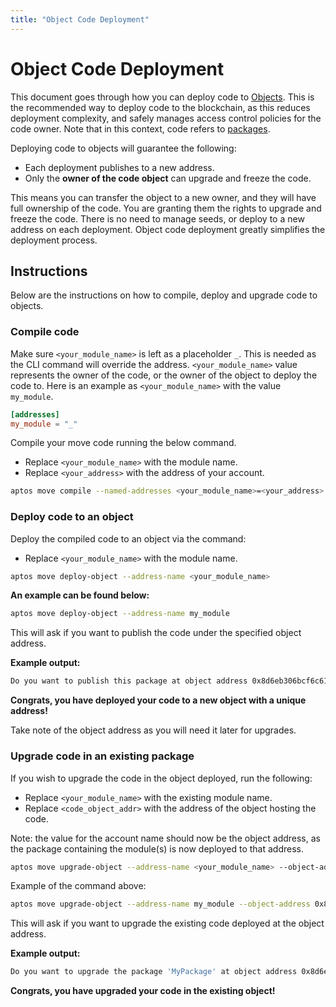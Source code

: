 ```yaml
---
title: "Object Code Deployment"
---
```


# Object Code Deployment

This document goes through how you can deploy code to [Objects](objects.mdx). This is the recommended way to deploy code to the blockchain, as this reduces deployment complexity,
and safely manages access control policies for the code owner. Note that in this context, code refers to [packages](book/packages.mdx). 

Deploying code to objects will guarantee the following:
- Each deployment publishes to a new address.
- Only the **owner of the code object** can upgrade and freeze the code.

This means you can transfer the object to a new owner, and they will have full ownership of the code. You are granting them the rights to upgrade and freeze the code.
There is no need to manage seeds, or deploy to a new address on each deployment. Object code deployment greatly simplifies the deployment process.

## Instructions

Below are the instructions on how to compile, deploy and upgrade code to objects.


<Steps>

### Compile code

Make sure `<your_module_name>` is left as a placeholder `_`. This is needed as the CLI command will override the address. `<your_module_name>` value represents the owner of the code, or the owner of the object to deploy the code to.
Here is an example as `<your_module_name>` with the value `my_module`.

```toml filename="Move.toml"
[addresses]
my_module = "_"
```

Compile your move code running the below command.
- Replace `<your_module_name>` with the module name.
- Replace `<your_address>` with the address of your account.

```bash filename="Terminal"
aptos move compile --named-addresses <your_module_name>=<your_address>
```

### Deploy code to an object

Deploy the compiled code to an object via the command:
- Replace `<your_module_name>` with the module name.

```bash filename="Terminal"
aptos move deploy-object --address-name <your_module_name>
```

**An example can be found below:**

```bash filename="Terminal"
aptos move deploy-object --address-name my_module
```

This will ask if you want to publish the code under the specified object address.

**Example output:**

```bash filename="Terminal"
Do you want to publish this package at object address 0x8d6eb306bcf6c61dbaa0dbf8daa8252e121b63e95991afcab3b12d3be7f001ab [yes/no] >
```

**Congrats, you have deployed your code to a new object with a unique address!**

Take note of the object address as you will need it later for upgrades. 

### Upgrade code in an existing package

If you wish to upgrade the code in the object deployed, run the following:
- Replace `<your_module_name>` with the existing module name.
- Replace `<code_object_addr>` with the address of the object hosting the code.

Note: the value for the account name should now be the object address, as the package containing the module(s) is now deployed to that address.

```bash filename="Terminal"
aptos move upgrade-object --address-name <your_module_name> --object-address <code_object_addr>
```

Example of the command above:

```bash filename="Terminal"
aptos move upgrade-object --address-name my_module --object-address 0x8d6eb306bcf6c61dbaa0dbf8daa8252e121b63e95991afcab3b12d3be7f001ab
```

This will ask if you want to upgrade the existing code deployed at the object address.

**Example output:**

```bash filename="Terminal"
Do you want to upgrade the package 'MyPackage' at object address 0x8d6eb306bcf6c61dbaa0dbf8daa8252e121b63e95991afcab3b12d3be7f001ab [yes/no]
```

**Congrats, you have upgraded your code in the existing object!**

</Steps>

